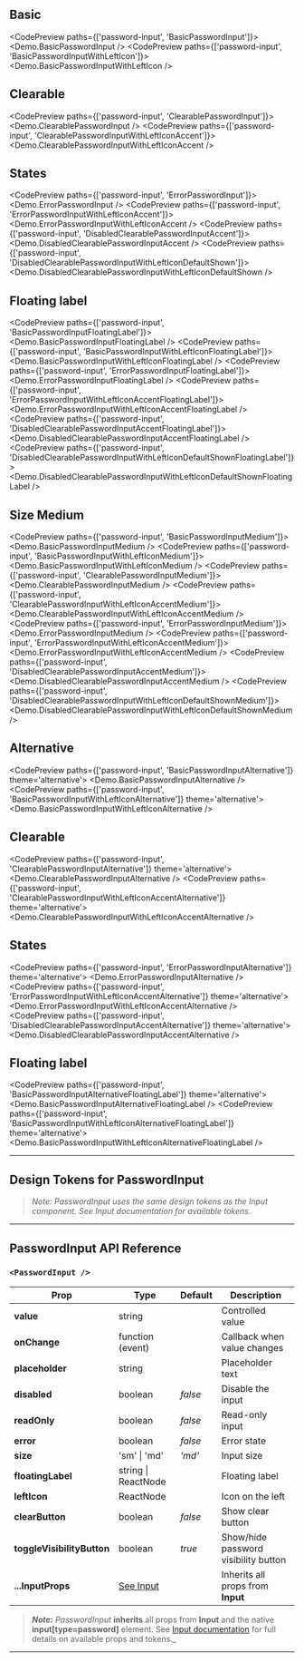
<TableOfContents />

## Basic

<CodePreview paths={['password-input', 'BasicPasswordInput']}>
  <Demo.BasicPasswordInput />
</CodePreview>
<CodePreview paths={['password-input', 'BasicPasswordInputWithLeftIcon']}>
  <Demo.BasicPasswordInputWithLeftIcon />
</CodePreview>

## Clearable

<CodePreview paths={['password-input', 'ClearablePasswordInput']}>
  <Demo.ClearablePasswordInput />
</CodePreview>
<CodePreview paths={['password-input', 'ClearablePasswordInputWithLeftIconAccent']}>
  <Demo.ClearablePasswordInputWithLeftIconAccent />
</CodePreview>

## States

<CodePreview paths={['password-input', 'ErrorPasswordInput']}>
  <Demo.ErrorPasswordInput />
</CodePreview>
<CodePreview paths={['password-input', 'ErrorPasswordInputWithLeftIconAccent']}>
  <Demo.ErrorPasswordInputWithLeftIconAccent />
</CodePreview>
<CodePreview paths={['password-input', 'DisabledClearablePasswordInputAccent']}>
  <Demo.DisabledClearablePasswordInputAccent />
</CodePreview>
<CodePreview paths={['password-input', 'DisabledClearablePasswordInputWithLeftIconDefaultShown']}>
  <Demo.DisabledClearablePasswordInputWithLeftIconDefaultShown />
</CodePreview>

## Floating label

<CodePreview paths={['password-input', 'BasicPasswordInputFloatingLabel']}>
  <Demo.BasicPasswordInputFloatingLabel />
</CodePreview>
<CodePreview paths={['password-input', 'BasicPasswordInputWithLeftIconFloatingLabel']}>
  <Demo.BasicPasswordInputWithLeftIconFloatingLabel />
</CodePreview>
<CodePreview paths={['password-input', 'ErrorPasswordInputFloatingLabel']}>
  <Demo.ErrorPasswordInputFloatingLabel />
</CodePreview>
<CodePreview paths={['password-input', 'ErrorPasswordInputWithLeftIconAccentFloatingLabel']}>
  <Demo.ErrorPasswordInputWithLeftIconAccentFloatingLabel />
</CodePreview>
<CodePreview paths={['password-input', 'DisabledClearablePasswordInputAccentFloatingLabel']}>
  <Demo.DisabledClearablePasswordInputAccentFloatingLabel />
</CodePreview>
<CodePreview paths={['password-input', 'DisabledClearablePasswordInputWithLeftIconDefaultShownFloatingLabel']}>
  <Demo.DisabledClearablePasswordInputWithLeftIconDefaultShownFloatingLabel />
</CodePreview>

## Size Medium

<CodePreview paths={['password-input', 'BasicPasswordInputMedium']}>
  <Demo.BasicPasswordInputMedium />
</CodePreview>
<CodePreview paths={['password-input', 'BasicPasswordInputWithLeftIconMedium']}>
  <Demo.BasicPasswordInputWithLeftIconMedium />
</CodePreview>
<CodePreview paths={['password-input', 'ClearablePasswordInputMedium']}>
  <Demo.ClearablePasswordInputMedium />
</CodePreview>
<CodePreview paths={['password-input', 'ClearablePasswordInputWithLeftIconAccentMedium']}>
  <Demo.ClearablePasswordInputWithLeftIconAccentMedium />
</CodePreview>
<CodePreview paths={['password-input', 'ErrorPasswordInputMedium']}>
  <Demo.ErrorPasswordInputMedium />
</CodePreview>
<CodePreview paths={['password-input', 'ErrorPasswordInputWithLeftIconAccentMedium']}>
  <Demo.ErrorPasswordInputWithLeftIconAccentMedium />
</CodePreview>
<CodePreview paths={['password-input', 'DisabledClearablePasswordInputAccentMedium']}>
  <Demo.DisabledClearablePasswordInputAccentMedium />
</CodePreview>
<CodePreview paths={['password-input', 'DisabledClearablePasswordInputWithLeftIconDefaultShownMedium']}>
  <Demo.DisabledClearablePasswordInputWithLeftIconDefaultShownMedium />
</CodePreview>

## Alternative

<CodePreview paths={['password-input', 'BasicPasswordInputAlternative']} theme='alternative'>
  <Demo.BasicPasswordInputAlternative />
</CodePreview>
<CodePreview paths={['password-input', 'BasicPasswordInputWithLeftIconAlternative']} theme='alternative'>
  <Demo.BasicPasswordInputWithLeftIconAlternative />
</CodePreview>

## Clearable

<CodePreview paths={['password-input', 'ClearablePasswordInputAlternative']} theme='alternative'>
  <Demo.ClearablePasswordInputAlternative />
</CodePreview>
<CodePreview paths={['password-input', 'ClearablePasswordInputWithLeftIconAccentAlternative']} theme='alternative'>
  <Demo.ClearablePasswordInputWithLeftIconAccentAlternative />
</CodePreview>

## States

<CodePreview paths={['password-input', 'ErrorPasswordInputAlternative']} theme='alternative'>
  <Demo.ErrorPasswordInputAlternative />
</CodePreview>
<CodePreview paths={['password-input', 'ErrorPasswordInputWithLeftIconAccentAlternative']} theme='alternative'>
  <Demo.ErrorPasswordInputWithLeftIconAccentAlternative />
</CodePreview>
<CodePreview paths={['password-input', 'DisabledClearablePasswordInputAccentAlternative']} theme='alternative'>
  <Demo.DisabledClearablePasswordInputAccentAlternative />
</CodePreview>

## Floating label

<CodePreview paths={['password-input', 'BasicPasswordInputAlternativeFloatingLabel']} theme='alternative'>
  <Demo.BasicPasswordInputAlternativeFloatingLabel />
</CodePreview>
<CodePreview paths={['password-input', 'BasicPasswordInputWithLeftIconAlternativeFloatingLabel']} theme='alternative'>
  <Demo.BasicPasswordInputWithLeftIconAlternativeFloatingLabel />
</CodePreview>

---

## Design Tokens for PasswordInput

> _Note: PasswordInput uses the same design tokens as the Input component. See Input documentation for available tokens._

---

## PasswordInput API Reference

### `<PasswordInput />`

| **Prop**                   | **Type**                  | **Default** | **Description**                      |
| -------------------------- | ------------------------- | ----------- | ------------------------------------ |
| **value**                  | string                    |             | Controlled value                     |
| **onChange**               | function (event)          |             | Callback when value changes          |
| **placeholder**            | string                    |             | Placeholder text                     |
| **disabled**               | boolean                   | _false_     | Disable the input                    |
| **readOnly**               | boolean                   | _false_     | Read-only input                      |
| **error**                  | boolean                   | _false_     | Error state                          |
| **size**                   | 'sm' \| 'md'              | _'md'_      | Input size                           |
| **floatingLabel**          | string \| ReactNode       |             | Floating label                       |
| **leftIcon**               | ReactNode                 |             | Icon on the left                     |
| **clearButton**            | boolean                   | _false_     | Show clear button                    |
| **toggleVisibilityButton** | boolean                   | _true_      | Show/hide password visibility button |
| **...InputProps**          | [See Input](../BaseInput) |             | Inherits all props from **Input**    |

> **_Note:_** _PasswordInput_ **inherits** all props from **Input** and the native **input[type=password]** element. See [Input documentation](../BaseInput) for full details on available props and tokens.\_

---
